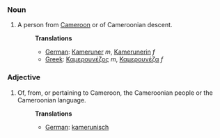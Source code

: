 ===Noun===
#A person from [[Cameroon]] or of Cameroonian descent.
#:'''Translations'''
#:*[[German]]: [[Kameruner]] ''m'', [[Kamerunerin]] ''f''
#:*[[Greek]]: [[Καμερουνέζος]] ''m'', [[Καμερουνέζα]] ''f''

===Adjective===
#Of, from, or pertaining to Cameroon, the Cameroonian people or the Cameroonian language.
#:'''Translations'''
#:*[[German]]: [[kamerunisch]]